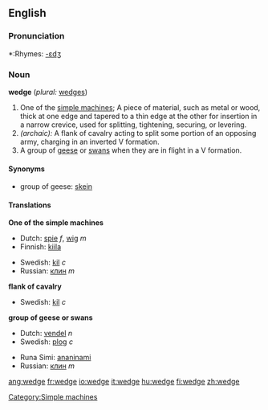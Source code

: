 ==English==

===Pronunciation===
*:Rhymes: [[Rhymes:English:-ɛdʒ|-ɛdʒ]]

=== Noun ===
'''wedge'''  (''plural:'' [[wedges]])
{{wikipedia}}
# One of the [[simple machine]]s; A piece of material, such as metal or wood, thick at one edge and tapered to a thin edge at the other for insertion in a narrow crevice, used for splitting, tightening, securing, or levering.
#''(archaic):'' A flank of cavalry acting to split some portion of an opposing army, charging in an inverted V formation.
# A group of [[goose|geese]] or [[swan]]s when they are in flight in a V formation.

==== Synonyms ====
*group of geese: [[skein]]

==== Translations ====
'''One of the simple machines'''
{{top}}
*Dutch: [[spie]] ''f'', [[wig]] ''m''
*Finnish: [[kiila]]
{{mid}}
*Swedish: [[kil]] ''c''
*Russian: [[клин]] ''m''
{{bottom}}

'''flank of cavalry'''
{{top}}
*Swedish: [[kil]] ''c''
{{bottom}}

'''group of geese or swans'''
{{top}}
*Dutch: [[vendel]] ''n''
*Swedish: [[plog]] ''c''
{{mid}}
*Runa Simi: [[ananinami]]
*Russian: [[клин]] ''m''
{{bottom}}

[[Category:Simple machines]]

[[ang:wedge]]
[[fr:wedge]]
[[io:wedge]]
[[it:wedge]]
[[hu:wedge]]
[[fi:wedge]]
[[zh:wedge]]